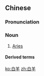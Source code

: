 ==Chinese==
{{zh-forms}}

===Pronunciation===
{{zh-pron
|m=báiyáng
|c=baak6 joeng4
|cat=n
}}

===Noun===
{{zh-noun}}

# [[Aries]]

====Derived terms====
{{zh-der|白羊宮|白羊座}}

[[ko:白羊]]
[[zh:白羊]]